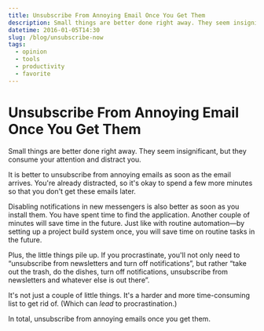 ```yaml
---
title: Unsubscribe From Annoying Email Once You Get Them
description: Small things are better done right away. They seem insignificant, but they consume your attention and distract you.
datetime: 2016-01-05T14:30
slug: /blog/unsubscribe-now
tags:
  - opinion
  - tools
  - productivity
  - favorite
---
```


# Unsubscribe From Annoying Email Once You Get Them

Small things are better done right away. They seem insignificant, but they consume your attention and distract you.

It is better to unsubscribe from annoying emails as soon as the email arrives. You're already distracted, so it's okay to spend a few more minutes so that you don't get these emails later.

Disabling notifications in new messengers is also better as soon as you install them. You have spent time to find the application. Another couple of minutes will save time in the future. Just like with routine automation—by setting up a project build system once, you will save time on routine tasks in the future.

Plus, the little things pile up. If you procrastinate, you'll not only need to “unsubscribe from newsletters and turn off notifications”, but rather “take out the trash, do the dishes, turn off notifications, unsubscribe from newsletters and whatever else is out there”.

It's not just a couple of little things. It's a harder and more time-consuming list to get rid of. (Which can _lead_ to procrastination.)

In total, unsubscribe from annoying emails once you get them.
